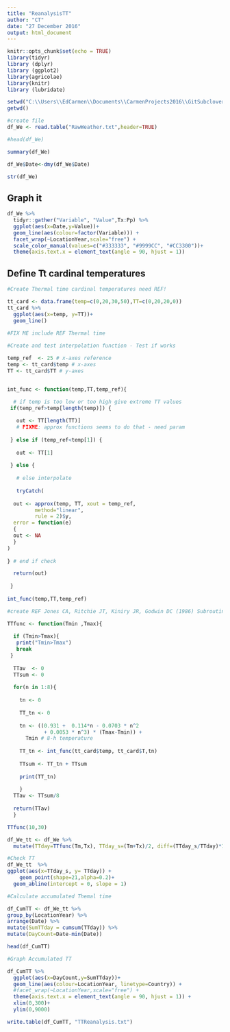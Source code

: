```yaml
---
title: "ReanalysisTT"
author: "CT"
date: "27 December 2016"
output: html_document
---
```


```r
knitr::opts_chunk$set(echo = TRUE)
library(tidyr)
library (dplyr)
library (ggplot2)
library(agricolae)
library(knitr)
library (lubridate)

```



```r
setwd("C:\\Users\\EdCarmen\\Documents\\CarmenProjects2016\\GitSubclover\\ReAnalysis")
getwd()

#create file
df_We <- read.table("RawWeather.txt",header=TRUE)

#head(df_We)

summary(df_We)
```



```r

df_We$Date<-dmy(df_We$Date)

str(df_We)

```

## Graph it 

```r

df_We %>%
  tidyr::gather("Variable", "Value",Tx:Pp) %>%
  ggplot(aes(x=Date,y=Value))+
  geom_line(aes(colour=factor(Variable))) +
  facet_wrap(~LocationYear,scale="free") +
  scale_color_manual(values=c("#333333", "#9999CC", "#CC3300"))+
  theme(axis.text.x = element_text(angle = 90, hjust = 1)) 


```

## Define Tt cardinal temperatures

```r

#Create Thermal time cardinal temperatures need REF! 

tt_card <- data.frame(temp=c(0,20,30,50),TT=c(0,20,20,0))
tt_card %>%
  ggplot(aes(x=temp, y=TT))+
  geom_line()
  
#FIX ME include REF Thermal time 
```

```r

#Create and test interpolation function - Test if works 

temp_ref  <- 25 # x-axes reference
temp <- tt_card$temp # x-axes
TT <- tt_card$TT # y-axes


int_func <- function(temp,TT,temp_ref){

  # if temp is too low or too high give extreme TT values
 if(temp_ref>temp[length(temp)]) {
   
   out <- TT[length(TT)] 
   # FIXME: approx functions seems to do that - need param
   
 } else if (temp_ref<temp[1]) {
   
   out <- TT[1]
   
 } else {
   
   # else interpolate
   
   tryCatch(  
   
  out <- approx(temp, TT, xout = temp_ref, 
         method="linear", 
         rule = 2)$y,
  error = function(e) 
  {
  out <- NA
  }
) 
  
} # end if check

  return(out)  
  
 }
  
int_func(temp,TT,temp_ref)


```

```r

#create REF Jones CA, Ritchie JT, Kiniry JR, Godwin DC (1986) Subroutine structure.In 'CERES-Maize: A simulation model of maize growth anddevelopment'. (Eds CA Jones, JR Kiniry) pp. 49-194. (Texas A&M University Press: Texas, USA

TTfunc <- function(Tmin ,Tmax){         
 
  if (Tmin>Tmax){
   print("Tmin>Tmax")
   break
 } 
  
  TTav  <- 0
  TTsum <- 0
  
  for(n in 1:8){ 
    
    tn <- 0
    
    TT_tn <- 0
    
    tn <- ((0.931 +  0.114*n - 0.0703 * n^2
            + 0.0053 * n^3) * (Tmax-Tmin)) + 
      Tmin # 8-h temperature
    
    TT_tn <- int_func(tt_card$temp, tt_card$T,tn) 
    
    TTsum <- TT_tn + TTsum
    
    print(TT_tn)
    
    }
  TTav <- TTsum/8
  
  return(TTav)
  }

TTfunc(10,30)

```

```r

df_We_tt <- df_We %>%
  mutate(TTday=TTfunc(Tm,Tx), TTday_s=(Tm+Tx)/2, diff=(TTday_s/TTday)*100)

```


```r
#Check TT 
df_We_tt  %>% 
ggplot(aes(x=TTday_s, y= TTday)) +
    geom_point(shape=21,alpha=0.2)+
  geom_abline(intercept = 0, slope = 1)

```





```r

#Calculate accumulated Themal time 

df_CumTT <- df_We_tt %>%
group_by(LocationYear) %>%
arrange(Date) %>%
mutate(SumTTday = cumsum(TTday)) %>%
mutate(DayCount=Date-min(Date))

head(df_CumTT)


```

```r
#Graph Accumulated TT 

df_CumTT %>%
  ggplot(aes(x=DayCount,y=SumTTday))+
  geom_line(aes(colour=LocationYear, linetype=Country)) +
  #facet_wrap(~LocationYear,scale="free") +
  theme(axis.text.x = element_text(angle = 90, hjust = 1)) +
  xlim(0,300)+
  ylim(0,9000)

```




```r

write.table(df_CumTT, "TTReanalysis.txt")

```


